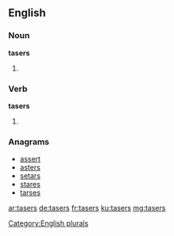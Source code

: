 ==English==

===Noun===
'''tasers'''

# {{plural of|taser}}

===Verb===
'''tasers'''

# {{third-person singular of|taser}}

===Anagrams===
* [[assert#English|assert]]
* [[asters#English|asters]]
* [[setars#English|setars]]
* [[stares#English|stares]]
* [[tarses#English|tarses]]

[[Category:English plurals]]

[[ar:tasers]]
[[de:tasers]]
[[fr:tasers]]
[[ku:tasers]]
[[mg:tasers]]